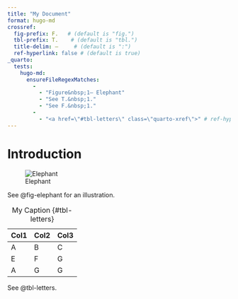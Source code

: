 ```yaml
---
title: "My Document"
format: hugo-md
crossref:
  fig-prefix: F.   # (default is "fig.")
  tbl-prefix: T.    # (default is "tbl.")
  title-delim: —     # (default is ":")
  ref-hyperlink: false # (default is true)
_quarto:
  tests:
    hugo-md:
      ensureFileRegexMatches:
        - 
          - "Figure&nbsp;1— Elephant"
          - "See T.&nbsp;1."
          - "See F.&nbsp;1."
        -
          - "<a href=\"#tbl-letters\" class=\"quarto-xref\">" # ref-hyperlink: false
---
```


# Introduction

![Elephant](img/painter.jpg){#fig-elephant}

See @fig-elephant for an illustration.


| Col1 | Col2 | Col3 |
|------|------|------|
| A    | B    | C    |
| E    | F    | G    |
| A    | G    | G    |

: My Caption {#tbl-letters}

See @tbl-letters.